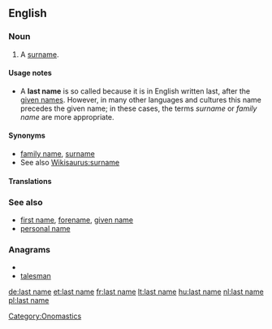 ==English==

===Noun===
{{en-noun|sg=[[last]] [[name]]}}

# A [[surname]].

====Usage notes====
* A '''last name''' is so called because it is in English written last, after the [[given name]]s.  However, in many other languages and cultures this name precedes the given name; in these cases, the terms ''surname'' or ''family name'' are more appropriate.

====Synonyms====
* [[family name]], [[surname]]
* See also [[Wikisaurus:surname]]

====Translations====
{{trans-see|surname}}
===See also===
* [[first name]], [[forename]], [[given name]]
* [[personal name]]

===Anagrams===
* {{alphagram|aaelmnst}}
* [[talesman#English|talesman]]

[[Category:Onomastics]]

[[de:last name]]
[[et:last name]]
[[fr:last name]]
[[lt:last name]]
[[hu:last name]]
[[nl:last name]]
[[pl:last name]]